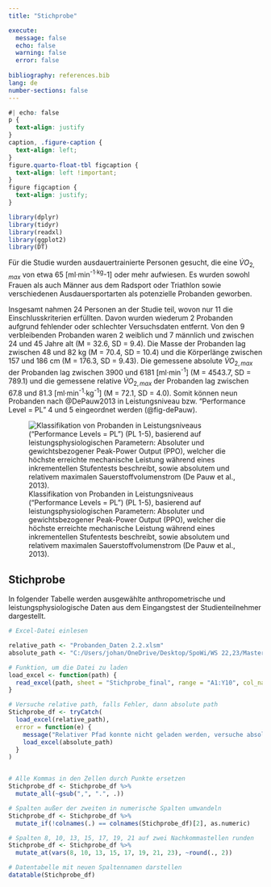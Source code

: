 ```yaml
---
title: "Stichprobe"

execute:
  message: false
  echo: false
  warning: false
  error: false
  
bibliography: references.bib
lang: de
number-sections: false
---
```


```css
#| echo: false
p {
  text-align: justify
}
caption, .figure-caption {
  text-align: left;
}
figure.quarto-float-tbl figcaption {
  text-align: left !important;
}
figure figcaption {
  text-align: justify;
}
```


```r
library(dplyr)
library(tidyr)
library(readxl)
library(ggplot2)
library(DT)
```

Für die Studie wurden ausdauertrainierte Personen gesucht, die eine $\dot{V}O_{2,max}$ von etwa 65 [ml·min^-1·kg^-1] oder mehr aufwiesen. Es wurden sowohl Frauen als auch Männer aus dem Radsport oder Triathlon sowie verschiedenen Ausdauersportarten als potenzielle Probanden geworben.

Insgesamt nahmen 24 Personen an der Studie teil, wovon nur 11 die Einschlusskriterien erfüllten. Davon wurden wiederum 2 Probanden aufgrund fehlender oder schlechter Versuchsdaten entfernt. Von den 9 verbleibenden Probanden waren 2 weiblich und 7 männlich und zwischen 24 und 45 Jahre alt (M = 32.6, SD = 9.4). Die Masse der Probanden lag zwischen 48 und 82 kg (M = 70.4, SD = 10.4) und die Körperlänge zwischen 157 und 186 cm (M = 176.3, SD = 9.43). Die gemessene absolute $\dot{V}O_{2,max}$ der Probanden lag zwischen 3900 und 6181 [ml·min^-1^] (M = 4543.7, SD = 789.1) und die gemessene relative $\dot{V}O_{2,max}$ der Probanden lag zwischen 67.8 und 81.3 [ml·min^-1^·kg^-1^] (M = 72.1, SD = 4.0). Somit können neun Probanden nach @DePauw2013 in Leistungsniveau bzw. "Performance Level = PL" 4 und 5 eingeordnet werden (@fig-dePauw).

![Klassifikation von Probanden in Leistungsniveaus ("Performance Levels = PL") (PL 1-5), basierend auf leistungsphysiologischen Parametern: Absoluter und gewichtsbezogener Peak-Power Output (PPO), welcher die höchste erreichte mechanische Leistung während eines inkrementellen Stufentests beschreibt, sowie absolutem und relativem maximalen Sauerstoffvolumenstrom (De Pauw et al., 2013).](images/de_Pauw_Leistungsniveau.png){#fig-dePauw .caption}

## Stichprobe
In folgender Tabelle werden ausgewählte anthropometrische und leistungsphysiologische Daten aus dem Eingangstest der Studienteilnehmer dargestellt.

```r
# Excel-Datei einlesen

relative_path <- "Probanden_Daten 2.2.xlsm"
absolute_path <- "C:/Users/johan/OneDrive/Desktop/SpoWi/WS 22,23/Masterarbeit - Wirkungsgrad/Daten/Probanden_Daten 2.2.xlsm"

# Funktion, um die Datei zu laden
load_excel <- function(path) {
  read_excel(path, sheet = "Stichprobe_final", range = "A1:Y10", col_names = TRUE)
}

# Versuche relative path, falls Fehler, dann absolute path
Stichprobe_df <- tryCatch(
  load_excel(relative_path),
  error = function(e) {
    message("Relativer Pfad konnte nicht geladen werden, versuche absoluten Pfad...")
    load_excel(absolute_path)
  }
)


# Alle Kommas in den Zellen durch Punkte ersetzen
Stichprobe_df <- Stichprobe_df %>% 
  mutate_all(~gsub(",", ".", .))

# Spalten außer der zweiten in numerische Spalten umwandeln
Stichprobe_df <- Stichprobe_df %>% 
  mutate_if(!colnames(.) == colnames(Stichprobe_df)[2], as.numeric)

# Spalten 8, 10, 13, 15, 17, 19, 21 auf zwei Nachkommastellen runden
Stichprobe_df <- Stichprobe_df %>%
  mutate_at(vars(8, 10, 13, 15, 17, 19, 21, 23), ~round(., 2))

# Datentabelle mit neuen Spaltennamen darstellen
datatable(Stichprobe_df)


```


